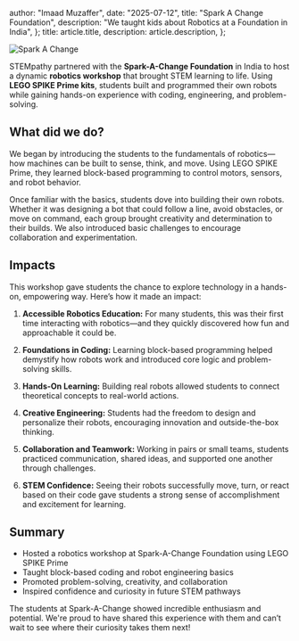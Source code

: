   author: "Imaad Muzaffer",
  date: "2025-07-12",
  title: "Spark A Change Foundation",
  description:
    "We taught kids about Robotics at a Foundation in India",
};
  title: article.title,
  description: article.description,
};


![Spark A Change](/assets/sparkachange.png)


STEMpathy partnered with the **Spark-A-Change Foundation** in India to host a dynamic **robotics workshop** that brought STEM learning to life. Using **LEGO SPIKE Prime kits**, students built and programmed their own robots while gaining hands-on experience with coding, engineering, and problem-solving.

## What did we do?

We began by introducing the students to the fundamentals of robotics—how machines can be built to sense, think, and move. Using LEGO SPIKE Prime, they learned block-based programming to control motors, sensors, and robot behavior.

Once familiar with the basics, students dove into building their own robots. Whether it was designing a bot that could follow a line, avoid obstacles, or move on command, each group brought creativity and determination to their builds. We also introduced basic challenges to encourage collaboration and experimentation.

## Impacts

This workshop gave students the chance to explore technology in a hands-on, empowering way. Here’s how it made an impact:

1. **Accessible Robotics Education:** For many students, this was their first time interacting with robotics—and they quickly discovered how fun and approachable it could be.

2. **Foundations in Coding:** Learning block-based programming helped demystify how robots work and introduced core logic and problem-solving skills.

3. **Hands-On Learning:** Building real robots allowed students to connect theoretical concepts to real-world actions.

4. **Creative Engineering:** Students had the freedom to design and personalize their robots, encouraging innovation and outside-the-box thinking.

5. **Collaboration and Teamwork:** Working in pairs or small teams, students practiced communication, shared ideas, and supported one another through challenges.

6. **STEM Confidence:** Seeing their robots successfully move, turn, or react based on their code gave students a strong sense of accomplishment and excitement for learning.

## Summary

* Hosted a robotics workshop at Spark-A-Change Foundation using LEGO SPIKE Prime
* Taught block-based coding and robot engineering basics
* Promoted problem-solving, creativity, and collaboration
* Inspired confidence and curiosity in future STEM pathways

The students at Spark-A-Change showed incredible enthusiasm and potential. We're proud to have shared this experience with them and can’t wait to see where their curiosity takes them next!
